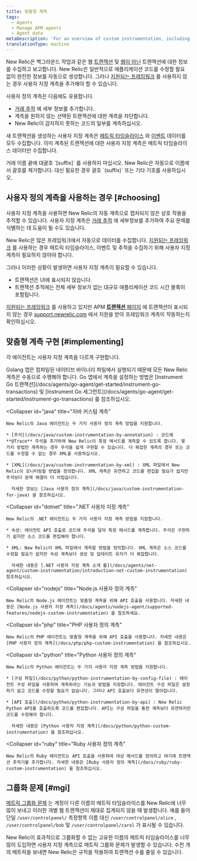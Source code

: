 ```yaml
---
title: 맞춤형 계측
tags:
  - Agents
  - Manage APM agents
  - Agent data
metaDescription: 'For an overview of custom instrumentation, including examples, best practices, and a quick reference by New Relic agent, start here.'
translationType: machine
---
```


New Relic은 백그라운드 작업과 같은 웹 [트랜잭션](/docs/apm/transactions/intro-transactions/transactions-new-relic-apm) 및 [웹이 아닌](/docs/apm/transactions/intro-transactions/monitor-background-processes-other-non-web-transactions) 트랜잭션에 대한 정보를 수집하고 보고합니다. New Relic은 일반적으로 애플리케이션 코드를 수정할 필요 없이 완전한 정보를 자동으로 생성합니다. 그러나 [지원되는 프레임워크](/docs/agents/manage-apm-agents/installation/compatibility-requirements) 를 사용하지 않는 경우 사용자 지정 계측을 추가해야 할 수 있습니다.

사용자 정의 계측은 다음에도 유용합니다.

* [거래 추적](/docs/apm/transactions/transaction-traces/introduction-transaction-traces#find-view) 에 세부 정보를 추가합니다.
* 계측을 원하지 않는 선택된 트랜잭션에 대한 계측을 차단합니다.
* New Relic이 감지하지 못하는 코드의 일부를 계측하십시오.

새 트랜잭션을 생성하는 사용자 지정 계측은 [메트릭 타임슬라이스](/docs/data-analysis/metrics/analyze-your-metrics/data-collection-metric-timeslice-event-data#timeslice-data) 와 [이벤트](/docs/data-analysis/metrics/analyze-your-metrics/data-collection-metric-timeslice-event-data#event-data) 데이터를 모두 수집합니다. 이미 계측된 트랜잭션에 대한 사용자 지정 계측은 메트릭 타임슬라이스 데이터만 수집합니다.

<Callout variant="important">
  거래 이름 끝에 대괄호 `[suffix]` 를 사용하지 마십시오. New Relic은 자동으로 이름에서 괄호를 제거합니다. 대신 필요한 경우 괄호 `(suffix)` 또는 기타 기호를 사용하십시오.
</Callout>

## 사용자 정의 계측을 사용하는 경우 [#choosing]

사용자 지정 계측을 사용하면 New Relic의 자동 계측으로 캡처되지 않은 상호 작용을 추적할 수 있습니다. 사용자 지정 계측은 [거래 추적](/docs/traces/transaction-traces) 에 세부정보를 추가하여 주요 문제를 식별하는 데 도움이 될 수도 있습니다.

New Relic은 많은 프레임워크에서 자동으로 데이터를 수집합니다. [지원되는 프레임워크](/docs/agents/manage-apm-agents/installation/compatibility-requirements) 를 사용하는 경우 메트릭 타임슬라이스, 이벤트 및 추적을 수집하기 위해 사용자 지정 계측이 필요하지 않아야 합니다.

그러나 이러한 상황이 발생하면 사용자 지정 계측이 필요할 수 있습니다.

* 트랜잭션은 UI에 표시되지 않습니다.
* 트랜잭션 추적에는 전체 세부 정보가 없는 대규모 애플리케이션 코드 시간 블록이 포함됩니다.

[지원되는 프레임워크](/docs/agents/manage-apm-agents/installation/compatibility-requirements) 를 사용하고 있지만 APM [**트랜잭션** 페이지](/docs/applications-menu/transactions-dashboard) 에 트랜잭션이 표시되지 않는 경우 [support.newrelic.com](https://support.newrelic.com) 에서 지원을 받아 프레임워크 계측이 작동하는지 확인하십시오.

## 맞춤형 계측 구현 [#implementing]

각 에이전트는 사용자 지정 계측을 다르게 구현합니다.

<CollapserGroup>
  <Collapser
    id="go"
    title="맞춤형 계측으로 이동"
  >
    Golang 앱은 컴파일된 네이티브 바이너리 파일에서 실행되기 때문에 모든 New Relic 계측은 수동으로 수행해야 합니다. Go 앱에서 계측을 설정하는 방법은 [Instrument Go 트랜잭션](/docs/agents/go-agent/get-started/instrument-go-transactions) 및 [Instrument Go 세그먼트](/docs/agents/go-agent/get-started/instrument-go-transactions) 를 참조하십시오.
  </Collapser>

  <Collapser
    id="java"
    title="자바 커스텀 계측"
  >
    New Relic의 Java 에이전트는 두 가지 사용자 정의 계측 방법을 지원합니다.

    * [주석](/docs/java/custom-instrumentation-by-annotation) : 코드에 **@Trace** 주석을 추가하여 New Relic이 특정 메서드를 계측할 수 있도록 합니다. 몇 가지 방법만 계측하는 경우 주석을 쉽게 구현할 수 있습니다. 더 복잡한 계측의 경우 또는 코드를 수정할 수 없는 경우 XML을 사용하십시오.

    * [XML](/docs/java/custom-instrumentation-by-xml) : XML 파일에서 New Relic이 모니터링할 방법을 정의합니다. XML 계측은 유연하고 코드를 편집할 필요가 없지만 주석보다 문제 해결이 더 어렵습니다.

      자세한 정보는 [Java 사용자 정의 계측](/docs/java/custom-instrumentation-for-java) 을 참조하십시오.
  </Collapser>

  <Collapser
    id="dotnet"
    title=".NET 사용자 지정 계측"
  >
    New Relic의 .NET 에이전트는 두 가지 사용자 지정 계측 방법을 지원합니다.

    * 속성: 에이전트 API 호출로 코드에 주석을 달아 특정 메서드를 계측합니다. 주석은 구현하기 쉽지만 소스 코드를 편집해야 합니다.

    * XML: New Relic이 XML 파일에서 계측할 방법을 정의합니다. XML 계측은 소스 코드를 수정할 필요가 없지만 속성 계측보다 생성 및 업데이트 유지가 더 복잡합니다.

      자세한 내용은 [.NET 사용자 지정 계측 소개 를](/docs/agents/net-agent/custom-instrumentation/introduction-net-custom-instrumentation) 참조하십시오.
  </Collapser>

  <Collapser
    id="nodejs"
    title="Node.js 사용자 정의 계측"
  >
    New Relic의 Node.js 에이전트는 맞춤형 계측을 위해 API 호출을 사용합니다. 자세한 내용은 [Node.js 사용자 지정 계측](/docs/agents/nodejs-agent/supported-features/nodejs-custom-instrumentation) 을 참조하세요.
  </Collapser>

  <Collapser
    id="php"
    title="PHP 사용자 정의 계측"
  >
    New Relic의 PHP 에이전트는 맞춤형 계측을 위해 API 호출을 사용합니다. 자세한 내용은 [PHP 사용자 정의 계측](/docs/php/php-custom-instrumentation) 을 참조하십시오.
  </Collapser>

  <Collapser
    id="python"
    title="Python 사용자 정의 계측"
  >
    New Relic의 Python 에이전트는 두 가지 사용자 지정 계측 방법을 지원합니다.

    * [구성 파일](/docs/python/python-instrumentation-by-config-file) : 에이전트 구성 파일을 사용하여 계측하려는 기능과 방법을 지정합니다. 에이전트 구성 파일은 설정하기 쉽고 코드를 수정할 필요가 없습니다. 그러나 API 호출보다 유연성이 떨어집니다.

    * [API 호출](/docs/python/python-instrumentation-by-api) : New Relic Python API를 호출하도록 코드를 편집합니다. API는 구성 파일을 통한 계측보다 유연하지만 코드를 수정해야 합니다.

      자세한 내용은 [Python 사용자 지정 계측](/docs/python/python-custom-instrumentation) 을 참조하십시오.
  </Collapser>

  <Collapser
    id="ruby"
    title="Ruby 사용자 정의 계측"
  >
    New Relic의 Ruby 에이전트는 API 호출을 사용하여 대상 메서드를 정의하고 여기에 트랜잭션 추적기를 추가합니다. 자세한 내용은 [Ruby 사용자 정의 계측](/docs/ruby/ruby-custom-instrumentation) 을 참조하십시오.
  </Collapser>
</CollapserGroup>

## 그룹화 문제 [#mgi]

[메트릭 그룹화 문제](/docs/agents/manage-apm-agents/troubleshooting/metric-grouping-issues) 는 계정이 다른 이름의 메트릭 타임슬라이스를 New Relic에 너무 많이 보내고 이러한 개별 웹 트랜잭션이 제대로 집계되지 않을 때 발생합니다. 예를 들어 단일 `/user/controlpanel/` 측정항목 이름 대신 `/user/controlpanel/alice` , `/user/controlpanel/bob` 및 `/user/controlpanel/carol` 가 표시될 수 있습니다.

New Relic이 효과적으로 그룹화할 수 없는 고유한 이름의 메트릭 타임슬라이스를 너무 많이 도입하면 사용자 지정 계측으로 메트릭 그룹화 문제가 발생할 수 있습니다. 수천 개의 메트릭을 보내면 New Relic은 규칙을 적용하여 트랜잭션 수를 줄일 수 있습니다.